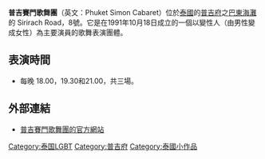 '''普吉賽門歌舞團'''（英文：Phuket Simon Cabaret）位於[[泰國|泰國]]的[[普吉府|普吉府]]之[[巴東海灘|巴東海灘]]的 Sirirach Road，8號。它是在1991年10月18日成立的一個以變性人（由男性變成女性）為主要演員的歌舞表演團體。

==表演時間==
* 每晚 18.00，19.30和21.00，共三場。

==外部連結==
* [http://www.phuket-simoncabaret.com/ 普吉賽門歌舞團的官方網站] {{Wayback|url=http://www.phuket-simoncabaret.com/ |date=20201210134227 }}

[[Category:泰国LGBT|Category:泰国LGBT]]
[[Category:普吉府|Category:普吉府]]
[[Category:泰國小作品|Category:泰國小作品]]